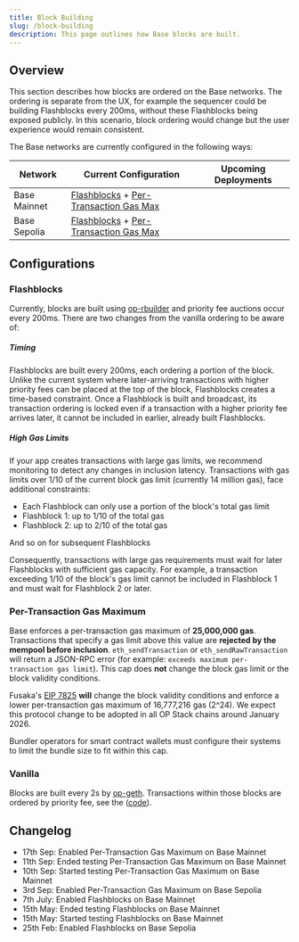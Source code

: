 ```yaml
---
title: Block Building
slug: /block-building
description: This page outlines how Base blocks are built.
---
```


## Overview
This section describes how blocks are ordered on the Base networks. The ordering is separate from the UX,
for example the sequencer could be building Flashblocks every 200ms, without these Flashblocks being exposed publicly. In this scenario, block ordering
would change but the user experience would remain consistent.

The Base networks are currently configured in the following ways:

| Network      | Current Configuration       | Upcoming Deployments   |
|--------------|-----------------------------|------------------------|
| Base Mainnet | [Flashblocks](#flashblocks) + [Per-Transaction Gas Max](#per-transaction-gas-maximum) | |
| Base Sepolia | [Flashblocks](#flashblocks) + [Per-Transaction Gas Max](#per-transaction-gas-maximum) | |

## Configurations

### Flashblocks
Currently, blocks are built using [op-rbuilder](https://github.com/flashbots/op-rbuilder) and priority fee auctions occur
every 200ms. There are two changes from the vanilla ordering to be aware of:

##### Timing

Flashblocks are built every 200ms, each ordering a portion of the block. Unlike the current system where later-arriving transactions with higher priority fees can be placed at the top of the block, Flashblocks creates a time-based constraint. Once a Flashblock is built and broadcast, its transaction ordering is locked even if a transaction with a higher priority fee arrives later, it cannot be included in earlier, already built Flashblocks.

##### High Gas Limits

If your app creates transactions with large gas limits, we recommend monitoring to detect any changes in inclusion latency. Transactions with gas limits over 1/10 of the current block gas limit (currently 14 million gas), face additional constraints:

* Each Flashblock can only use a portion of the block's total gas limit
* Flashblock 1: up to 1/10 of the total gas
* Flashblock 2: up to 2/10 of the total gas

And so on for subsequent Flashblocks

Consequently, transactions with large gas requirements must wait for later Flashblocks with sufficient gas capacity. For example, a transaction exceeding 1/10 of the block's gas limit cannot be included in Flashblock 1 and must wait for Flashblock 2 or later.

### Per-Transaction Gas Maximum

Base enforces a per-transaction gas maximum of **25,000,000 gas**. Transactions that specify a gas limit above this value are **rejected by the mempool before inclusion**. `eth_sendTransaction` or `eth_sendRawTransaction` will return a JSON-RPC error (for example: `exceeds maximum per-transaction gas limit`). This cap does **not** change the block gas limit or the block validity conditions.

Fusaka's [EIP 7825](https://eips.ethereum.org/EIPS/eip-7825) **will** change the block validity conditions and enforce a lower per-transaction gas maximum of 16,777,216 gas (2^24). We expect this protocol change to be adopted in all OP Stack chains around January 2026.

Bundler operators for smart contract wallets must configure their systems to limit the bundle size to fit within this cap.

### Vanilla

Blocks are built every 2s by [op-geth](https://github.com/ethereum-optimism/op-geth). Transactions within those blocks are ordered by
priority fee, see the ([code](https://github.com/ethereum-optimism/op-geth/blob/optimism/miner/worker.go#L627)).

## Changelog

* 17th Sep: Enabled Per-Transaction Gas Maximum on Base Mainnet
* 11th Sep: Ended testing Per-Transaction Gas Maximum on Base Mainnet
* 10th Sep: Started testing Per-Transaction Gas Maximum on Base Mainnet
* 3rd Sep: Enabled Per-Transaction Gas Maximum on Base Sepolia
* 7th July: Enabled Flashblocks on Base Mainnet
* 15th May: Ended testing Flashblocks on Base Mainnet
* 15th May: Started testing Flashblocks on Base Mainnet
* 25th Feb: Enabled Flashblocks on Base Sepolia
